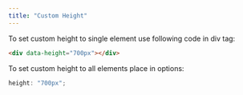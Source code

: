 ```yaml
---
title: "Custom Height"
---
```


To set custom height to single element use following code in div tag:

```html
<div data-height="700px"></div>
```

To set custom height to all elements place in options:

```js
height: "700px";
```
